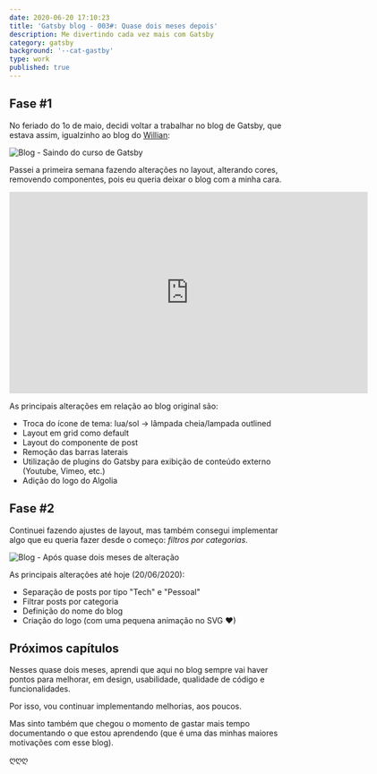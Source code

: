 ```yaml
---
date: 2020-06-20 17:10:23
title: 'Gatsby blog - 003#: Quase dois meses depois'
description: Me divertindo cada vez mais com Gatsby 
category: gatsby
background: '--cat-gastby'
type: work
published: true
---
```


## Fase #1

No feriado do 1o de maio, decidi voltar a trabalhar no blog de Gatsby, que estava assim, igualzinho ao blog do [Willian](https://willianjusten.com.br/): 

![Blog - Saindo do curso de Gatsby](assets/img/blog_v1.png)

Passei a primeira semana fazendo alterações no layout, alterando cores, removendo componentes, pois eu queria deixar o blog com a minha cara. 

<iframe src="https://player.vimeo.com/video/416809818" width="640" height="360" frameborder="0" allow="autoplay; fullscreen" allowfullscreen></iframe>

As principais alterações em relação ao blog original são:

- Troca do ícone de tema: lua/sol -> lâmpada cheia/lampada outlined
- Layout em grid como default
- Layout do componente de post
- Remoção das barras laterais
- Utilização de plugins do Gatsby para exibição de conteúdo externo (Youtube, Vimeo, etc.)
- Adição do logo do Algolia 

## Fase #2

Continuei fazendo ajustes de layout, mas também consegui implementar algo que eu queria fazer desde o começo: *filtros por categorias*. 

![Blog - Após quase dois meses de alteração](assets/img/blog_vx_200620.png)

As principais alterações até hoje (20/06/2020):

- Separação de posts por tipo "Tech" e "Pessoal"
- Filtrar posts por categoria
- Definição do nome do blog
- Criação do logo (com uma pequena animação no SVG ❤) 

## Próximos capítulos

Nesses quase dois meses, aprendi que aqui no blog sempre vai haver pontos para melhorar, em design, usabilidade, qualidade de código e funcionalidades.

Por isso, vou continuar implementando melhorias, aos poucos. 

Mas sinto também que chegou o momento de gastar mais tempo documentando o que estou aprendendo (que é uma das minhas maiores motivações com esse blog).

ღღღ
